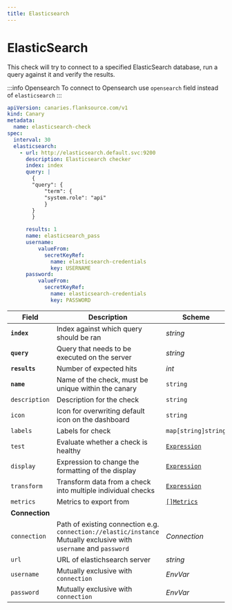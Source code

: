 ```yaml
---
title: Elasticsearch
---
```


# <Icon name="elasticsearch" /> ElasticSearch

This check will try to connect to a specified ElasticSearch database, run a query against it and verify the results.

:::info Opensearch
To connect to Opensearch use `opensearch` field instead of `elasticsearch`
:::

```yaml
apiVersion: canaries.flanksource.com/v1
kind: Canary
metadata:
  name: elasticsearch-check
spec:
  interval: 30
  elasticsearch:
    - url: http://elasticsearch.default.svc:9200
      description: Elasticsearch checker
      index: index
      query: |
        {
        "query": {
            "term": {
            "system.role": "api"
            }
        }
        }

      results: 1
      name: elasticsearch_pass
      username:
          valueFrom:
            secretKeyRef:
              name: elasticsearch-credentials
              key: USERNAME
      password:
          valueFrom:
            secretKeyRef:
              name: elasticsearch-credentials
              key: PASSWORD
```

| Field | Description | Scheme | Required |
| ----- | ----------- | ------ | -------- |
| **`index`** | Index against which query should be ran | *string* | Yes |
| **`query`** | Query that needs to be executed on the server | *string* | Yes |
| **`results`** | Number of expected hits | *int* | Yes |
| **`name`**    | Name of the check, must be unique within the canary         | `string`                                     | Yes      |
| `description` | Description for the check                                   | `string`                                     |          |
| `icon`        | Icon for overwriting default icon on the dashboard          | `string`                                     |          |
| `labels`      | Labels for check                                            | `map[string]string`                          |          |
| `test`        | Evaluate whether a check is healthy                         | [`Expression`](../concepts/health-evaluation)  |          |
| `display`     | Expression to change the formatting of the display          | [`Expression`](../concepts/display-formatting) |          |
| `transform`   | Transform data from a check into multiple individual checks | [`Expression`](../concepts/transforms)          |          |
| `metrics`     | Metrics to export from                                      | [`[]Metrics`](../concepts/metrics-exporter)    |          |
| **Connection** |  |  | |
| `connection` | Path of existing connection e.g. `connection://elastic/instance` <br />Mutually exclusive with `username` and `password`  <br /> <Commercial /> | <CommonLink to="connection" >*Connection*</CommonLink> | |
| `url` | URL of elastichsearch server | *string* | Yes |
| `username` | Mutually exclusive with `connection` | <CommonLink to="authentication" anchor="envvar">*EnvVar*</CommonLink> | |
| `password` | Mutually exclusive with `connection` | <CommonLink to="authentication" anchor="envvar">*EnvVar*</CommonLink> | |
